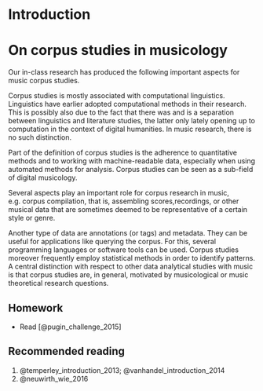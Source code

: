# Introduction

<!-- ::: {.callout-tip}
## Key concepts
1. A
2. B
3. C
::: -->

# On corpus studies in musicology

Our in-class research has produced the following important aspects
for music corpus studies.

Corpus studies is mostly associated with computational linguistics.
Linguistics have earlier adopted computational methods in their research.
This is possibly also due to the fact that there was and is a separation 
between linguistics and literature studies, the latter only lately opening 
up to computation in the context of digital humanities.
In music research, there is no such distinction. 

Part of the definition of corpus studies is the adherence to 
quantitative methods and to working with machine-readable data,
especially when using automated methods for analysis.
Corpus studies can be seen as a sub-field of digital musicology.

Several aspects play an important role for corpus research in music,
e.g. corpus compilation, that is, assembling scores,recordings, 
or other musical data that are sometimes deemed to be representative of a certain style or genre.

Another type of data are annotations (or tags) and metadata.
They can be useful for applications like querying the corpus.
For this, several programming languages or software tools can be used.
Corpus studies moreover frequently employ statistical methods in order 
to identify patterns. A central distinction with respect to other 
data analytical studies with music is that corpus studies are, in general,
motivated by musicological or music theoretical research questions.

::: {.callout-tip}
## Homework
- Read [@pugin_challenge_2015]
:::

::: {.callout-note}
## Recommended reading

1. @temperley_introduction_2013; @vanhandel_introduction_2014
2. @neuwirth_wie_2016

:::
